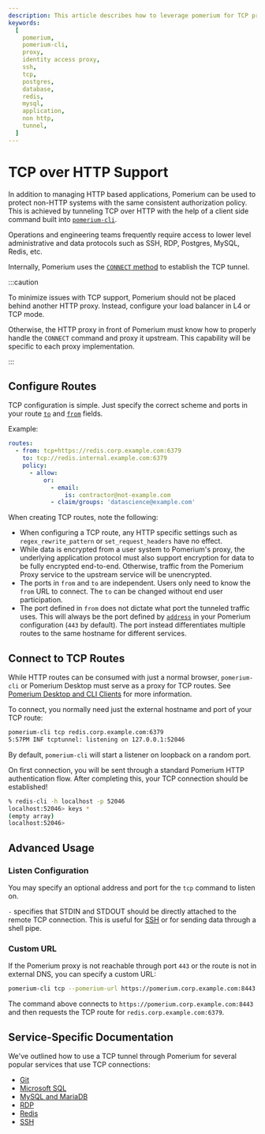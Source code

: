 ```yaml
---
description: This article describes how to leverage pomerium for TCP proxying.
keywords:
  [
    pomerium,
    pomerium-cli,
    proxy,
    identity access proxy,
    ssh,
    tcp,
    postgres,
    database,
    redis,
    mysql,
    application,
    non http,
    tunnel,
  ]
---
```


# TCP over HTTP Support

In addition to managing HTTP based applications, Pomerium can be used to protect non-HTTP systems with the same consistent authorization policy. This is achieved by tunneling TCP over HTTP with the help of a client side command built into [`pomerium-cli`](/docs/releases/pomerium-cli).

Operations and engineering teams frequently require access to lower level administrative and data protocols such as SSH, RDP, Postgres, MySQL, Redis, etc.

Internally, Pomerium uses the [`CONNECT` method](https://developer.mozilla.org/en-US/docs/Web/HTTP/Methods/CONNECT) to establish the TCP tunnel.

:::caution

To minimize issues with TCP support, Pomerium should not be placed behind another HTTP proxy. Instead, configure your load balancer in L4 or TCP mode.

Otherwise, the HTTP proxy in front of Pomerium must know how to properly handle the `CONNECT` command and proxy it upstream. This capability will be specific to each proxy implementation.

:::

## Configure Routes

TCP configuration is simple. Just specify the correct scheme and ports in your route [`to`](/docs/reference/routes/to) and [`from`](/docs/reference/routes/from) fields.

Example:

```yaml
routes:
  - from: tcp+https://redis.corp.example.com:6379
    to: tcp://redis.internal.example.com:6379
    policy:
      - allow:
          or:
            - email:
                is: contractor@not-example.com
            - claim/groups: 'datascience@example.com'
```

When creating TCP routes, note the following:

- When configuring a TCP route, any HTTP specific settings such as `regex_rewrite_pattern` or `set_request_headers` have no effect.
- While data is encrypted from a user system to Pomerium's proxy, the underlying application protocol must also support encryption for data to be fully encrypted end-to-end. Otherwise, traffic from the Pomerium Proxy service to the upstream service will be unencrypted.
- The ports in `from` and `to` are independent. Users only need to know the `from` URL to connect. The `to` can be changed without end user participation.
- The port defined in `from` does not dictate what port the tunneled traffic uses. This will always be the port defined by [`address`](/docs/reference/address) in your Pomerium configuration (`443` by default). The port instead differentiates multiple routes to the same hostname for different services.

## Connect to TCP Routes

While HTTP routes can be consumed with just a normal browser, `pomerium-cli` or Pomerium Desktop must serve as a proxy for TCP routes. See [Pomerium Desktop and CLI Clients](tcp/client) for more information.

To connect, you normally need just the external hostname and port of your TCP route:

```bash {1}
pomerium-cli tcp redis.corp.example.com:6379
5:57PM INF tcptunnel: listening on 127.0.0.1:52046
```

By default, `pomerium-cli` will start a listener on loopback on a random port.

On first connection, you will be sent through a standard Pomerium HTTP authentication flow. After completing this, your TCP connection should be established!

```bash {1}
% redis-cli -h localhost -p 52046
localhost:52046> keys *
(empty array)
localhost:52046>
```

## Advanced Usage

### Listen Configuration

You may specify an optional address and port for the `tcp` command to listen on.

`-` specifies that STDIN and STDOUT should be directly attached to the remote TCP connection. This is useful for [SSH](tcp/examples/ssh#tunnel-and-connect-simultaneously) or for sending data through a shell pipe.

### Custom URL

If the Pomerium proxy is not reachable through port `443` or the route is not in external DNS, you can specify a custom URL:

```bash
pomerium-cli tcp --pomerium-url https://pomerium.corp.example.com:8443 redis.corp.example.com:6379
```

The command above connects to `https://pomerium.corp.example.com:8443` and then requests the TCP route for `redis.corp.example.com:6379`.

## Service-Specific Documentation

We've outlined how to use a TCP tunnel through Pomerium for several popular services that use TCP connections:

- [Git](tcp/examples/git)
- [Microsoft SQL](tcp/examples/ms-sql)
- [MySQL and MariaDB](tcp/examples/mysql)
- [RDP](tcp/examples/rdp)
- [Redis](tcp/examples/redis)
- [SSH](tcp/examples/ssh)
